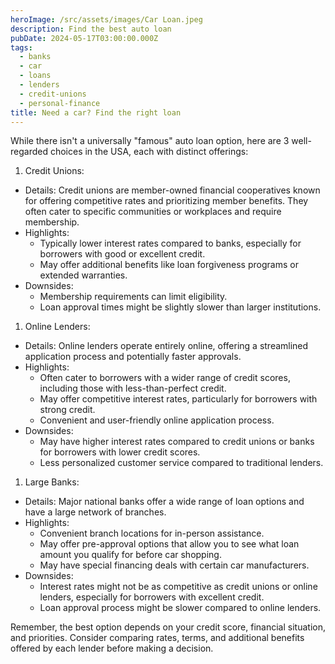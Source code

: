 ```yaml
---
heroImage: /src/assets/images/Car Loan.jpeg
description: Find the best auto loan
pubDate: 2024-05-17T03:00:00.000Z
tags:
  - banks
  - car
  - loans
  - lenders
  - credit-unions
  - personal-finance
title: Need a car? Find the right loan
---
```


While there isn't a universally "famous" auto loan option, here are 3 well-regarded choices in the USA, each with distinct offerings:

1. Credit Unions:

* Details: Credit unions are member-owned financial cooperatives known for offering competitive rates and prioritizing member benefits. They often cater to specific communities or workplaces and require membership.
* Highlights:
  * Typically lower interest rates compared to banks, especially for borrowers with good or excellent credit.
  * May offer additional benefits like loan forgiveness programs or extended warranties.
* Downsides:
  * Membership requirements can limit eligibility.
  * Loan approval times might be slightly slower than larger institutions.

1. Online Lenders:

* Details: Online lenders operate entirely online, offering a streamlined application process and potentially faster approvals.
* Highlights:
  * Often cater to borrowers with a wider range of credit scores, including those with less-than-perfect credit.
  * May offer competitive interest rates, particularly for borrowers with strong credit.
  * Convenient and user-friendly online application process.
* Downsides:
  * May have higher interest rates compared to credit unions or banks for borrowers with lower credit scores.
  * Less personalized customer service compared to traditional lenders.

1. Large Banks:

* Details: Major national banks offer a wide range of loan options and have a large network of branches.
* Highlights:
  * Convenient branch locations for in-person assistance.
  * May offer pre-approval options that allow you to see what loan amount you qualify for before car shopping.
  * May have special financing deals with certain car manufacturers.
* Downsides:
  * Interest rates might not be as competitive as credit unions or online lenders, especially for borrowers with excellent credit.
  * Loan approval process might be slower compared to online lenders.

Remember, the best option depends on your credit score, financial situation, and priorities. Consider comparing rates, terms, and additional benefits offered by each lender before making a decision.
